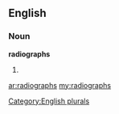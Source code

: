 ==English==

===Noun===
'''radiographs'''

# {{plural of|[[radiograph]]}}

[[Category:English plurals]]

[[ar:radiographs]]
[[my:radiographs]]